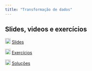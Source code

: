 ```yaml
---
title: "Transformação de dados"
---
```


## Slides, videos e exercícios

![](images/slide.png){width="18"} [Slides](modulo_3_transformacao.qmd){target="_blank"}

![](images/exercicios.png){width="18"} [Exercícios](transformacao_exe.qmd){target="_blank"}

![](images/respostas.png){width="18"} [Soluções](transformacao_respostas.qmd)

